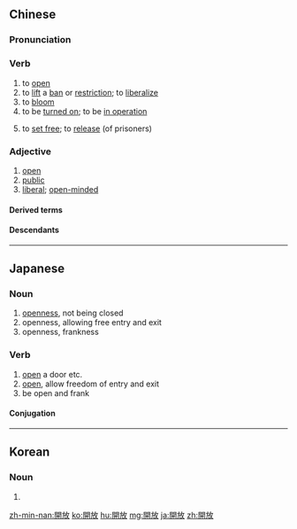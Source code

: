 {{also|开放}}
==Chinese==
{{zh-forms|s=开放}}

===Pronunciation===
{{zh-pron
|m=kāifàng
|c=hoi1 fong3
|h=pfs=khôi-fong
|mn=khai-hòng
|ma=Zh-kaifàng.ogg
|cat=v,a
}}

===Verb===
{{zh-verb}}

# to [[open]] {{gloss|to the public}}
# to [[lift]] a [[ban]] or [[restriction]]; to [[liberalize]]
# to [[bloom]] {{gloss|of flowers}}
# to be [[turned on]]; to be [[in operation]]
# {{lb|zh|archaic}} to [[set free]]; to [[release]] (of prisoners)

===Adjective===
{{zh-adj}}

# [[open]]
# [[public]]
# [[liberal]]; [[open-minded]]

====Derived terms====
{{zh-der|開放時間|開放式關係|改革開放:gǎigékāifàng}}

====Descendants====
{{CJKV|開放|かいほう|개방|khai phóng}}

{{zh-cat|Elementary}}

----

==Japanese==
{{ja-kanjitab|かい|ほう|yomi=on}}

===Noun===
{{ja-noun|かいほう}}

# [[openness]], not being closed
# openness, allowing free entry and exit
# openness, frankness

===Verb===
{{ja-verb-suru|かいほう}}

# [[open]] a door etc.
# [[open]], allow freedom of entry and exit
# be open and frank

====Conjugation====
{{ja-suru|かいほう}}

----

==Korean==
{{ko-hanjatab|開|放}}

===Noun===
{{ko-noun|rv=gaebang|hangeul=개방}}

# {{hanja form of|개방|[[liberalization]]}}

[[zh-min-nan:開放]]
[[ko:開放]]
[[hu:開放]]
[[mg:開放]]
[[ja:開放]]
[[zh:開放]]